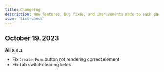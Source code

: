 ```yaml
---
title: Changelog
description: New features, bug fixes, and improvements made to each package.
icon: "list-check"
---
```


## October 19. 2023

**All `0.0.1`**

- Fix `Create Form` button not rendering correct element
- Fix Tab switch clearing fields

